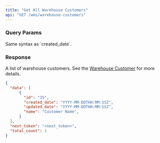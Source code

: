 ```yaml
---
title: "Get All Warehouse Customers"
api: "GET /wms/warehouse-customers"
---
```


<Snippet file="headers.mdx" />

### Query Params
<Snippet file="page-token.mdx" />

<Snippet file="limit_query_param.mdx" />

<Snippet file="created_date_query_param.mdx" />

<ParamField query="updated_date" type="string" optional>
  Same syntax as `created_date`.
</ParamField>

### Response

<ResponseField name="data" type="list of warehouse customers">

A list of warehouse customers. See the [Warehouse Customer](/wms-api/warehouse-customers/info) for more details.

<Snippet file="warehouse-customer.mdx" />

</ResponseField>

<Snippet file="total_count.mdx" />

<Snippet file="next-token.mdx" />

<ResponseExample>

```json Response
{
  "data": [
      {
        "id": "15",
        "created_date": "YYYY-MM-DDTHH:MM:SSZ",
        "updated_date": "YYYY-MM-DDTHH:MM:SSZ",
        "name": "Customer Name",
      }
  ],
  "next_token": "<next_token>",
  "total_count": 1
}
```

</ResponseExample>
